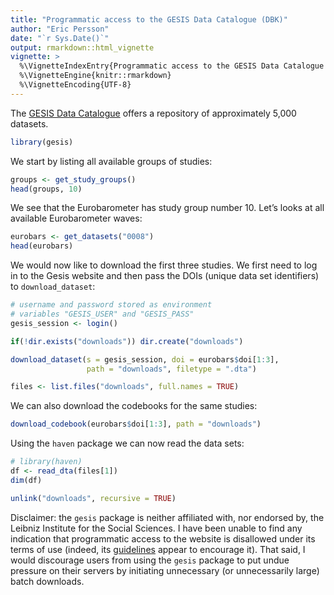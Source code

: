 ---
title: "Programmatic access to the GESIS Data Catalogue (DBK)"
author: "Eric Persson"
date: "`r Sys.Date()`"
output: rmarkdown::html_vignette
vignette: >
  %\VignetteIndexEntry{Programmatic access to the GESIS Data Catalogue (DBK)}
  %\VignetteEngine{knitr::rmarkdown}
  %\VignetteEncoding{UTF-8}
---

The [GESIS Data Catalogue](https://dbk.gesis.org/) offers a repository of 
approximately 5,000 datasets. 

```{r load}
library(gesis)
```

We start by listing all available groups of studies:

```{r groups}
groups <- get_study_groups()
head(groups, 10)
```

We see that the Eurobarometer has study group number 10. Let's looks at all available 
Eurobarometer waves:

```{r eurobar_waves}
eurobars <- get_datasets("0008")
head(eurobars)
```

We would now like to download the first three studies. We first need to log in
to the Gesis website and then pass the DOIs (unique data set identifiers) to 
`download_dataset`:

```{r login, eval=FALSE}
# username and password stored as environment 
# variables "GESIS_USER" and "GESIS_PASS"
gesis_session <- login()
```

```{r create_dir}
if(!dir.exists("downloads")) dir.create("downloads")
```

```{r, eval=FALSE}
download_dataset(s = gesis_session, doi = eurobars$doi[1:3], 
                 path = "downloads", filetype = ".dta")
```

```{r list_files}
files <- list.files("downloads", full.names = TRUE)
```

We can also download the codebooks for the same studies:

```{r codebooks}
download_codebook(eurobars$doi[1:3], path = "downloads")
```

Using the `haven` package we can now read the data sets:

```{r read_data, eval=FALSE}
# library(haven)
df <- read_dta(files[1])
dim(df)
```

```{r remove_downloads, echo=FALSE}
unlink("downloads", recursive = TRUE)
```

Disclaimer: the `gesis` package is neither affiliated with, nor endorsed by, the
Leibniz Institute for the Social Sciences. I have been unable to find any 
indication that programmatic access to the website is disallowed under its terms
of use (indeed, its 
[guidelines](https://dbk.gesis.org/dbksearch/guidelines.asp) appear to 
encourage it). That said, I would discourage users from using the `gesis`
package to put undue pressure on their servers by initiating unnecessary (or
unnecessarily large) batch downloads.